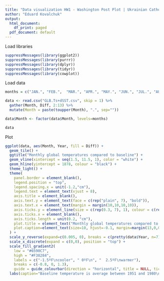 ```yaml
---
title: "Data visualization HW1 - Washington Post Plot | Ukrainian Catholic University 2019"
author: "Eduard Kovalchuk"
output:
  html_document:
    df_print: paged
  pdf_document: default
---
```


Load libraries
```r
suppressMessages(library(ggplot2))
suppressMessages(library(purrr))
suppressMessages(library(dplyr))
suppressMessages(library(tidyr))
suppressMessages(library(cowplot))
```
Load data
```r
months = c("JAN.", "FEB.",	"MAR.",	"APR.",	"MAY.",	"JUN.",	"JUL.",	"AUG.",	"SEP.",	"OCT.",	"NOV.",	"DEC.")

data <- read.csv("GLB.Ts+dSST.csv", skip = 1) %>% 
  gather(Month, Diff, 2:13) %>%
  mutate(Month = paste(toupper(Month), ".", sep=""))

data$Month <- factor(data$Month, levels=months)

data
```
Plot
```r
ggplot(data, aes(Month, Year, fill = Diff)) + 
  geom_tile() +
  ggtitle("Monthly global temperatures compared to baseline") +
  geom_vline(xintercept = seq(1.5, 11.5, 1), color = "white") + 
  geom_hline(yintercept = 1878, colour = "black") +
  theme_light() +
  theme(
    panel.border = element_blank(),
    legend.position = "top",
    legend.spacing.x = unit(-1.2,"cm"),
    legend.text = element_text(vjust = 8),
    axis.title = element_blank(),
    axis.text.y = element_text(face = c(rep("plain", 7), "bold")),
    axis.text.x = element_text(margin = margin(10,10,10,10)),
    axis.ticks.y = element_line(size = c(rep(0.3, 7), 1), colour = c(rep("gray", 7), "gray25")),
    axis.ticks.x = element_blank(),
    axis.ticks.length = unit(0.2, "cm"),
    plot.title = element_text("Monthly global temperatures compared to baseline", face = "bold", hjust = -0.2),
    plot.caption=element_text(size=10, hjust=-0.1, margin=margin(13,0,0,0), colour = "gray10")
  ) +
  scale_y_reverse(expand=c(0.005, 0), breaks = c(pretty(data$Year, n=7), 2017)) +
  scale_x_discrete(expand = c(0,0), position = "top") +
  scale_fill_gradient2(
    low = "#6590C7",
    high = "#F38284",
    labels = c("-1.5ºF\ncooler", " 0ºF\n", "  2.5ºF\nwarmer"),
    breaks = c(-0.8, 0, 1.3),
    guide = guide_colourbar(direction = "horizontal", title = NULL, ticks = FALSE, barwidth = 19, barheight = 1, label.hjust = c(1.5, 0, -0.55))) +
  labs(caption="Baseline temperature is average between 1951 and 1980\n         ⸻\n      Source: NASA")

```

